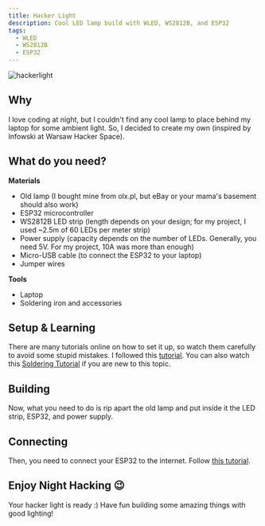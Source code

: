 ```yaml
---
title: Hacker Light
description: Cool LED lamp build with WLED, WS2812B, and ESP32
tags:
  - WLED
  - WS2812B
  - ESP32
---
```


![hackerlight](../assets/hackerlight.webp)

## Why

I love coding at night, but I couldn't find any cool lamp to place behind my laptop for some ambient light. So, I decided to create my own (inspired by Infowski at Warsaw Hacker Space).

## What do you need?

**Materials**

- Old lamp (I bought mine from olx.pl, but eBay or your mama's basement should also work)
- ESP32 microcontroller
- WS2812B LED strip (length depends on your design; for my project, I used ~2.5m of 60 LEDs per meter strip)
- Power supply (capacity depends on the number of LEDs. Generally, you need 5V. For my project, 10A was more than enough)
- Micro-USB cable (to connect the ESP32 to your laptop)
- Jumper wires

**Tools**

- Laptop
- Soldering iron and accessories

## Setup & Learning

There are many tutorials online on how to set it up, so watch them carefully to avoid some stupid mistakes. I followed this [tutorial](https://www.youtube.com/watch?v=exAWzMfmwQ8).
You can also watch this [Soldering Tutorial](https://www.youtube.com/watch?v=apSz3NXYlx8) if you are new to this topic.

<YouTube id="dQw4w9WgXcQ" />

## Building

Now, what you need to do is rip apart the old lamp and put inside it the LED strip, ESP32, and power supply.

## Connecting

Then, you need to connect your ESP32 to the internet. Follow [this tutorial](https://www.youtube.com/watch?v=TOEnFKLm9Sw&).

## Enjoy Night Hacking 😉

Your hacker light is ready :) Have fun building some amazing things with good lighting!
